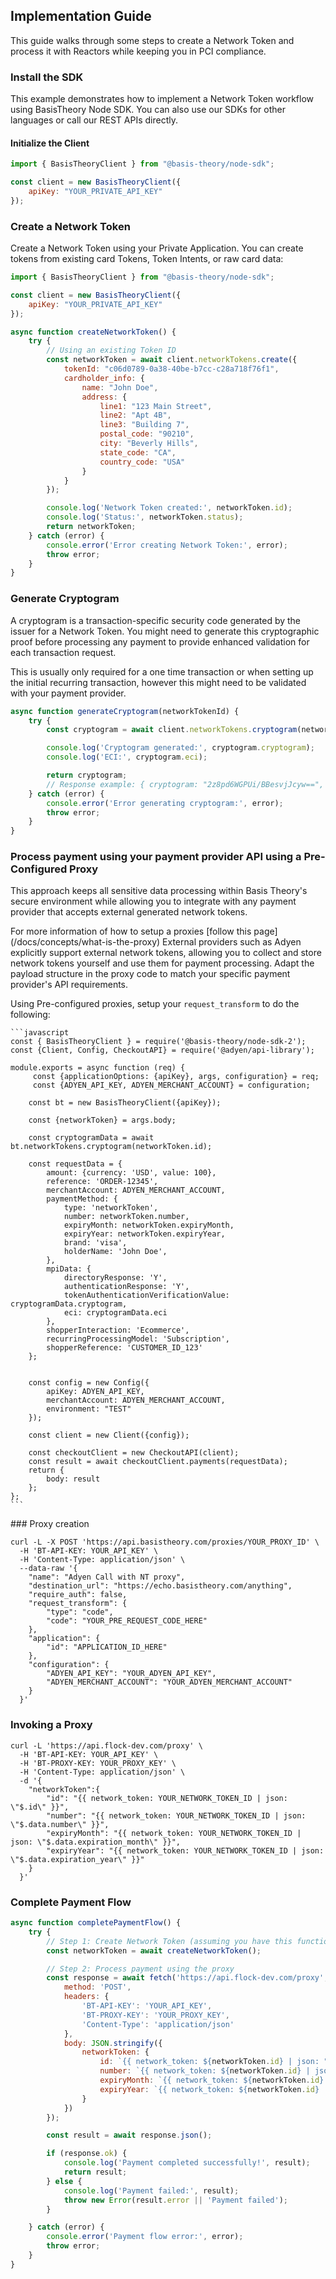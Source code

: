 
## Implementation Guide

This guide walks through some steps to create a Network Token and process it with Reactors while keeping you in PCI compliance.

### Install the SDK

This example demonstrates how to implement a Network Token workflow using BasisTheory Node SDK. You can also use our SDKs for other languages or call our REST APIs directly.

#### Initialize the Client

```javascript
import { BasisTheoryClient } from "@basis-theory/node-sdk";

const client = new BasisTheoryClient({
    apiKey: "YOUR_PRIVATE_API_KEY"
});
```

### Create a Network Token

Create a Network Token using your Private Application. You can create tokens from existing card Tokens, Token Intents, or raw card data:

```javascript
import { BasisTheoryClient } from "@basis-theory/node-sdk";

const client = new BasisTheoryClient({
    apiKey: "YOUR_PRIVATE_API_KEY"
});

async function createNetworkToken() {
    try {
        // Using an existing Token ID
        const networkToken = await client.networkTokens.create({
            tokenId: "c06d0789-0a38-40be-b7cc-c28a718f76f1",
            cardholder_info: {
                name: "John Doe",
                address: {
                    line1: "123 Main Street",
                    line2: "Apt 4B",
                    line3: "Building 7",
                    postal_code: "90210",
                    city: "Beverly Hills",
                    state_code: "CA",
                    country_code: "USA"
                }
            }
        });

        console.log('Network Token created:', networkToken.id);
        console.log('Status:', networkToken.status);
        return networkToken;
    } catch (error) {
        console.error('Error creating Network Token:', error);
        throw error;
    }
}
```
### Generate Cryptogram

A cryptogram is a transaction-specific security code generated by the issuer for a Network Token. You might need to generate this cryptographic proof before processing any payment to provide enhanced validation for each transaction request.

<Alert type={Alerts.INFO}>
This is usually only required for a one time transaction or when setting up the initial recurring transaction, however this might need to be validated with your payment provider.
</Alert>

```javascript
async function generateCryptogram(networkTokenId) {
    try {
        const cryptogram = await client.networkTokens.cryptogram(networkTokenId);

        console.log('Cryptogram generated:', cryptogram.cryptogram);
        console.log('ECI:', cryptogram.eci);

        return cryptogram;
        // Response example: { cryptogram: "2z8pd6WGPUi/BBesvjJcyw==", eci: "07" }
    } catch (error) {
        console.error('Error generating cryptogram:', error);
        throw error;
    }
}
```
### Process payment using your payment provider API using a Pre-Configured Proxy

This approach keeps all sensitive data processing within Basis Theory's secure environment while allowing you to integrate with any payment provider that accepts external generated network tokens.

<Alert type={Alerts.INFO}>
For more information of how to setup a proxies [follow this page](/docs/concepts/what-is-the-proxy)
</Alert>

<Alert type={Alerts.INFO}>
External providers such as Adyen explicitly support external network tokens, allowing you to collect and store network tokens yourself and use them for payment processing. Adapt the payload structure in the proxy code to match your specific payment provider's API requirements.
</Alert>

Using Pre-configured proxies, setup your `request_transform` to do the following:

<Tabs className="bt-tabs" groupId="processor">
  <TabItem value="adyen" label="Adyen" default>

    ```javascript
    const { BasisTheoryClient } = require('@basis-theory/node-sdk-2');
    const {Client, Config, CheckoutAPI} = require('@adyen/api-library');

    module.exports = async function (req) {
         const {applicationOptions: {apiKey}, args, configuration} = req;
         const {ADYEN_API_KEY, ADYEN_MERCHANT_ACCOUNT} = configuration;

        const bt = new BasisTheoryClient({apiKey});

        const {networkToken} = args.body;

        const cryptogramData = await bt.networkTokens.cryptogram(networkToken.id);

        const requestData = {
            amount: {currency: 'USD', value: 100},
            reference: 'ORDER-12345',
            merchantAccount: ADYEN_MERCHANT_ACCOUNT,
            paymentMethod: {
                type: 'networkToken',
                number: networkToken.number,
                expiryMonth: networkToken.expiryMonth,
                expiryYear: networkToken.expiryYear,
                brand: 'visa',
                holderName: 'John Doe',
            },
            mpiData: {
                directoryResponse: 'Y',
                authenticationResponse: 'Y',
                tokenAuthenticationVerificationValue: cryptogramData.cryptogram,
                eci: cryptogramData.eci
            },
            shopperInteraction: 'Ecommerce',
            recurringProcessingModel: 'Subscription',
            shopperReference: 'CUSTOMER_ID_123'
        };


        const config = new Config({
            apiKey: ADYEN_API_KEY,
            merchantAccount: ADYEN_MERCHANT_ACCOUNT,
            environment: "TEST"
        });

        const client = new Client({config});

        const checkoutClient = new CheckoutAPI(client);
        const result = await checkoutClient.payments(requestData);
        return {
            body: result
        };
    };
    ```
  </TabItem>
</Tabs>
### Proxy creation

```shell
curl -L -X POST 'https://api.basistheory.com/proxies/YOUR_PROXY_ID' \
  -H 'BT-API-KEY: YOUR_API_KEY' \
  -H 'Content-Type: application/json' \
  --data-raw '{
    "name": "Adyen Call with NT proxy",
    "destination_url": "https://echo.basistheory.com/anything",
    "require_auth": false,
    "request_transform": {
        "type": "code",
        "code": "YOUR_PRE_REQUEST_CODE_HERE"
    },
    "application": {
        "id": "APPLICATION_ID_HERE"
    },
    "configuration": {
        "ADYEN_API_KEY": "YOUR_ADYEN_API_KEY",
        "ADYEN_MERCHANT_ACCOUNT": "YOUR_ADYEN_MERCHANT_ACCOUNT"
    }
  }'
```

### Invoking a Proxy

```shell
curl -L 'https://api.flock-dev.com/proxy' \
  -H 'BT-API-KEY: YOUR_API_KEY' \
  -H 'BT-PROXY-KEY: YOUR_PROXY_KEY' \
  -H 'Content-Type: application/json' \
  -d '{
    "networkToken":{
        "id": "{{ network_token: YOUR_NETWORK_TOKEN_ID | json: \"$.id\" }}",
        "number": "{{ network_token: YOUR_NETWORK_TOKEN_ID | json: \"$.data.number\" }}",
        "expiryMonth": "{{ network_token: YOUR_NETWORK_TOKEN_ID | json: \"$.data.expiration_month\" }}",
        "expiryYear": "{{ network_token: YOUR_NETWORK_TOKEN_ID | json: \"$.data.expiration_year\" }}"
    }
  }'
```

### Complete Payment Flow

```javascript
async function completePaymentFlow() {
    try {
        // Step 1: Create Network Token (assuming you have this function)
        const networkToken = await createNetworkToken();

        // Step 2: Process payment using the proxy
        const response = await fetch('https://api.flock-dev.com/proxy', {
            method: 'POST',
            headers: {
                'BT-API-KEY': 'YOUR_API_KEY',
                'BT-PROXY-KEY': 'YOUR_PROXY_KEY',
                'Content-Type': 'application/json'
            },
            body: JSON.stringify({
                networkToken: {
                    id: `{{ network_token: ${networkToken.id} | json: "$.id" }}`,
                    number: `{{ network_token: ${networkToken.id} | json: "$.data.number" }}`,
                    expiryMonth: `{{ network_token: ${networkToken.id} | json: "$.data.expiration_month" }}`,
                    expiryYear: `{{ network_token: ${networkToken.id} | json: "$.data.expiration_year" }}`
                }
            })
        });

        const result = await response.json();

        if (response.ok) {
            console.log('Payment completed successfully!', result);
            return result;
        } else {
            console.log('Payment failed:', result);
            throw new Error(result.error || 'Payment failed');
        }

    } catch (error) {
        console.error('Payment flow error:', error);
        throw error;
    }
}
```
